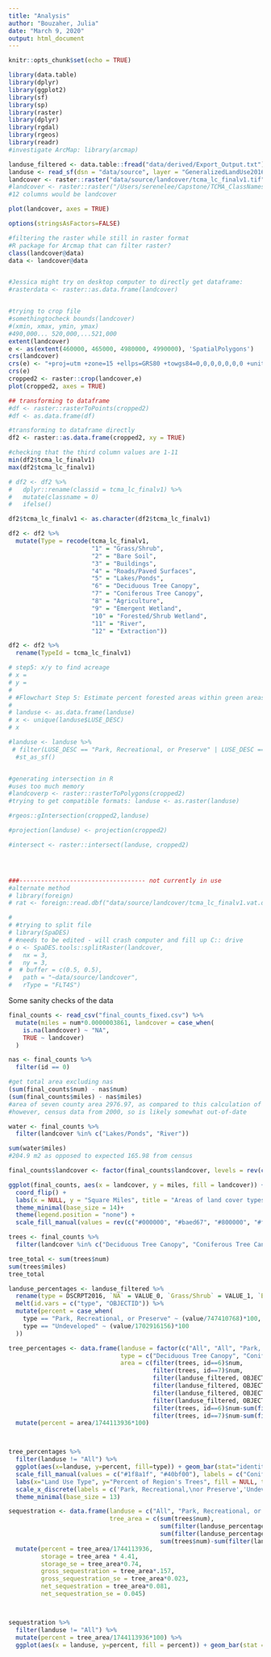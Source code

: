 ```yaml
---
title: "Analysis"
author: "Bouzaher, Julia"
date: "March 9, 2020"
output: html_document
---
```


```r
knitr::opts_chunk$set(echo = TRUE)
```

```r
library(data.table)
library(dplyr)
library(ggplot2)
library(sf)
library(sp)
library(raster)
library(dplyr)
library(rgdal)
library(rgeos)
library(readr)
#investigate ArcMap: library(arcmap)

landuse_filtered <- data.table::fread("data/derived/Export_Output.txt")
landuse <- read_sf(dsn = "data/source", layer = "GeneralizedLandUse2016")
landcover <- raster::raster("data/source/landcover/tcma_lc_finalv1.tif", RAT = TRUE) #Julias load
#landcover <- raster::raster("/Users/serenelee/Capstone/TCMA_ClassNames_Updated/tcma_lc_finalv1.tif")#Serene
#12 columns would be landcover

plot(landcover, axes = TRUE)

options(stringsAsFactors=FALSE)

#filtering the raster while still in raster format
#R package for Arcmap that can filter raster?
class(landcover@data)
data <- landcover@data


#Jessica might try on desktop computer to directly get dataframe:
#rasterdata <- raster::as.data.frame(landcover)


#trying to crop file
#somethingtocheck bounds(landcover)
#(xmin, xmax, ymin, ymax)
#490,000... 520,000,...521,000
extent(landcover)
e <- as(extent(460000, 465000, 4980000, 4990000), 'SpatialPolygons')
crs(landcover)
crs(e) <- "+proj=utm +zone=15 +ellps=GRS80 +towgs84=0,0,0,0,0,0,0 +units=m +no_defs"
crs(e)
cropped2 <- raster::crop(landcover,e)
plot(cropped2, axes = TRUE)

## transforming to dataframe
#df <- raster::rasterToPoints(cropped2)
#df <- as.data.frame(df)

#transforming to dataframe directly
df2 <- raster::as.data.frame(cropped2, xy = TRUE)

#checking that the third column values are 1-11
min(df2$tcma_lc_finalv1)
max(df2$tcma_lc_finalv1)

# df2 <- df2 %>%
#   dplyr::rename(classid = tcma_lc_finalv1) %>%
#   mutate(classname = 0)
#   ifelse()

df2$tcma_lc_finalv1 <- as.character(df2$tcma_lc_finalv1)

df2 <- df2 %>%
  mutate(Type = recode(tcma_lc_finalv1,
                       "1" = "Grass/Shrub",
                       "2" = "Bare Soil",
                       "3" = "Buildings",
                       "4" = "Roads/Paved Surfaces",
                       "5" = "Lakes/Ponds",
                       "6" = "Deciduous Tree Canopy",
                       "7" = "Coniferous Tree Canopy",
                       "8" = "Agriculture",
                       "9" = "Emergent Wetland",
                       "10" = "Forested/Shrub Wetland",
                       "11" = "River",
                       "12" = "Extraction"))

df2 <- df2 %>%
  rename(TypeId = tcma_lc_finalv1)

# step5: x/y to find acreage
# x = 
# y = 
# 
# #Flowchart Step 5: Estimate percent forested areas within green areas filtered in Step 2
# 
# landuse <- as.data.frame(landuse)
# x <- unique(landuse$LUSE_DESC)
# x

#landuse <- landuse %>%
 # filter(LUSE_DESC == "Park, Recreational, or Preserve" | LUSE_DESC == "Undeveloped") %>%
  #st_as_sf()


#generating intersection in R
#uses too much memory
#landcoverp <- raster::rasterToPolygons(cropped2)
#trying to get compatible formats: landuse <- as.raster(landuse)

#rgeos::gIntersection(cropped2,landuse)

#projection(landuse) <- projection(cropped2)

#intersect <- raster::intersect(landuse, cropped2)




###----------------------------------- not currently in use
#alternate method
# library(foreign)
# rat <- foreign::read.dbf("data/source/landcover/tcma_lc_finalv1.vat.dbf")

# 
# #trying to split file
# library(SpaDES)
# #needs to be edited - will crash computer and fill up C:: drive
# o <- SpaDES.tools::splitRaster(landcover,
#   nx = 3,
#   ny = 3,
#  # buffer = c(0.5, 0.5),
#   path = "~data/source/landcover",
#   rType = "FLT4S")
```  

Some sanity checks of the data
```r
final_counts <- read_csv("final_counts_fixed.csv") %>% 
  mutate(miles = num*0.0000003861, landcover = case_when(
    is.na(landcover) ~ "NA",
    TRUE ~ landcover)
  )

nas <- final_counts %>% 
  filter(id == 0)

#get total area excluding nas
(sum(final_counts$num) - nas$num)
(sum(final_counts$miles) - nas$miles)
#area of seven county area 2976.97, as compared to this calculation of 2889.938
#however, census data from 2000, so is likely somewhat out-of-date

water <- final_counts %>% 
  filter(landcover %in% c("Lakes/Ponds", "River"))

sum(water$miles)
#204.9 m2 as opposed to expected 165.98 from census

final_counts$landcover <- factor(final_counts$landcover, levels = rev(c("NA", "Grass/Shrub", "Bare Soil", "Buildings", "Roads/Paved Surfaces", "Lakes/Ponds", "Deciduous Tree Canopy", "Coniferous Tree Canopy", "Agriculture", "Emergent Wetland", "Forested/Shrub Wetland", "River", "Extraction")))

ggplot(final_counts, aes(x = landcover, y = miles, fill = landcover)) + geom_col() + 
  coord_flip() +
  labs(x = NULL, y = "Square Miles", title = "Areas of land cover types from Raster") +
  theme_minimal(base_size = 14)+
  theme(legend.position = "none") +
  scale_fill_manual(values = rev(c("#000000", "#baed67", "#800000", "#ff0000", "#868686", "#456def", "#40bf00", "#1f8a1f", "#ffc124", "#63b4d5", "#bad8ec", "#009cff", "#a01ff1")))
```

```r
trees <- final_counts %>% 
  filter(landcover %in% c("Deciduous Tree Canopy", "Coniferous Tree Canopy"))

tree_total <- sum(trees$num)
sum(trees$miles)
tree_total
```


```r
landuse_percentages <- landuse_filtered %>% 
  rename(type = DSCRPT2016, `NA` = VALUE_0, `Grass/Shrub` = VALUE_1, `Bare Soil` = VALUE_2, Buildings= VALUE_3, `Roads/Paved Surfaces` = VALUE_4, `Lakes/Ponds` = VALUE_5, `Deciduous Tree Canopy` = VALUE_6, `Coniferous Tree Canopy` = VALUE_7, Agriculture = VALUE_8, `Emergent Wetland` = VALUE_9, `Forested/Shrub Wetland` = VALUE_10, River = VALUE_11, Extraction = VALUE_12) %>% 
  melt(id.vars = c("type", "OBJECTID")) %>% 
  mutate(percent = case_when(
    type == "Park, Recreational, or Preserve" ~ (value/747410768)*100,
    type == "Undeveloped" ~ (value/1702916156)*100
  ))

tree_percentages <- data.frame(landuse = factor(c("All", "All", "Park, Recreational, or Preserve", "Park, Recreational, or Preserve", "Undeveloped", "Undeveloped", "Other", "Other"), levels = c("All", "Park, Recreational, or Preserve", "Undeveloped", "Other")),
                               type = c("Deciduous Tree Canopy", "Coniferous Tree Canopy", "Deciduous Tree Canopy", "Coniferous Tree Canopy", "Deciduous Tree Canopy", "Coniferous Tree Canopy", "Deciduous Tree Canopy", "Coniferous Tree Canopy"),
                               area = c(filter(trees, id==6)$num,
                                        filter(trees, id==7)$num,
                                        filter(landuse_filtered, OBJECTID ==2)$VALUE_6,
                                        filter(landuse_filtered, OBJECTID ==2)$VALUE_7,
                                        filter(landuse_filtered, OBJECTID ==1)$VALUE_6,
                                        filter(landuse_filtered, OBJECTID ==1)$VALUE_7,
                                        filter(trees, id==6)$num-sum(filter(landuse_filtered, OBJECTID ==2)$VALUE_6, filter(landuse_filtered, OBJECTID ==1)$VALUE_6),
                                        filter(trees, id==7)$num-sum(filter(landuse_filtered, OBJECTID ==2)$VALUE_7, filter(landuse_filtered, OBJECTID ==1)$VALUE_7))) %>% 
  mutate(percent = area/1744113936*100)



tree_percentages %>% 
  filter(landuse != "All") %>% 
  ggplot(aes(x=landuse, y=percent, fill=type)) + geom_bar(stat="identity")+
  scale_fill_manual(values = c("#1f8a1f", "#40bf00"), labels = c("Coniferous", "Deciduous"))+
  labs(x="Land Use Type", y="Percent of Region's Trees", fill = NULL, title = "Percent of Trees in Respective Land Use Categories") +
  scale_x_discrete(labels = c('Park, Recreational,\nor Preserve','Undeveloped','Other')) +
  theme_minimal(base_size = 13)


```


```r

sequestration <- data.frame(landuse = c("All", "Park, Recreational, or Preserve", "Undeveloped", "Other"),
                            tree_area = c(sum(trees$num), 
                                          sum(filter(landuse_percentages, OBJECTID == 2 & variable %in% c("Deciduous Tree Canopy", "Coniferous Tree Canopy"))$value),
                                          sum(filter(landuse_percentages, OBJECTID == 1 & variable %in% c("Deciduous Tree Canopy", "Coniferous Tree Canopy"))$value),
                                          sum(trees$num)-sum(filter(landuse_percentages, OBJECTID == 2 & variable %in% c("Deciduous Tree Canopy", "Coniferous Tree Canopy"))$value,filter(landuse_percentages, OBJECTID == 1 & variable %in% c("Deciduous Tree Canopy", "Coniferous Tree Canopy"))$value))) %>% 
  mutate(percent = tree_area/1744113936,
         storage = tree_area * 4.41, 
         storage_se = tree_area*0.74, 
         gross_sequestration = tree_area*.157, 
         gross_sequestration_se = tree_area*0.023, 
         net_sequestration = tree_area*0.081, 
         net_sequestration_se = 0.045)



sequestration %>% 
  filter(landuse != "All") %>% 
  mutate(percent = tree_area/1744113936*100) %>% 
  ggplot(aes(x = landuse, y=percent, fill = percent)) + geom_bar(stat = "identity")
```